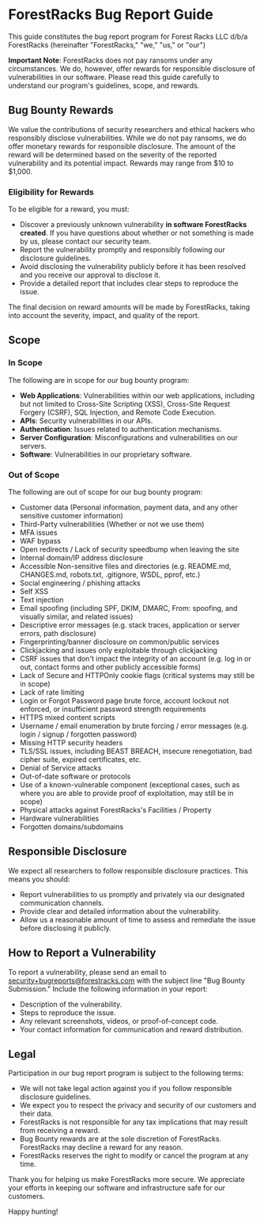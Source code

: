 # ForestRacks Bug Report Guide

This guide constitutes the bug report program for Forest Racks LLC d/b/a ForestRacks (hereinafter "ForestRacks," "we," "us," or "our")

**Important Note**: ForestRacks does not pay ransoms under any circumstances. We do, however, offer rewards for responsible disclosure of vulnerabilities in our software. Please read this guide carefully to understand our program's guidelines, scope, and rewards.

## Bug Bounty Rewards
We value the contributions of security researchers and ethical hackers who responsibly disclose vulnerabilities. While we do not pay ransoms, we do offer monetary rewards for responsible disclosure. The amount of the reward will be determined based on the severity of the reported vulnerability and its potential impact. Rewards may range from $10 to $1,000.

### Eligibility for Rewards
To be eligible for a reward, you must:

- Discover a previously unknown vulnerability __in software ForestRacks created__. If you have questions about whether or not something is made by us, please contact our security team.
- Report the vulnerability promptly and responsibly following our disclosure guidelines.
- Avoid disclosing the vulnerability publicly before it has been resolved and you receive our approval to disclose it.
- Provide a detailed report that includes clear steps to reproduce the issue.

The final decision on reward amounts will be made by ForestRacks, taking into account the severity, impact, and quality of the report.

## Scope
### In Scope
The following are in scope for our bug bounty program:

- **Web Applications**: Vulnerabilities within our web applications, including but not limited to Cross-Site Scripting (XSS), Cross-Site Request Forgery (CSRF), SQL Injection, and Remote Code Execution.
- **APIs**: Security vulnerabilities in our APIs.
- **Authentication**: Issues related to authentication mechanisms.
- **Server Configuration**: Misconfigurations and vulnerabilities on our servers.
- **Software**: Vulnerabilities in our proprietary software.

### Out of Scope
The following are out of scope for our bug bounty program:

- Customer data (Personal information, payment data, and any other sensitive customer information)
- Third-Party vulnerabilities (Whether or not we use them)
- MFA issues
- WAF bypass
- Open redirects / Lack of security speedbump when leaving the site
- Internal domain/IP address disclosure
- Accessible Non-sensitive files and directories (e.g. README.md, CHANGES.md, robots.txt, .gitignore, WSDL, pprof, etc.)
- Social engineering / phishing attacks
- Self XSS
- Text injection
- Email spoofing (including SPF, DKIM, DMARC, From: spoofing, and visually similar, and related issues)
- Descriptive error messages (e.g. stack traces, application or server errors, path disclosure)
- Fingerprinting/banner disclosure on common/public services
- Clickjacking and issues only exploitable through clickjacking
- CSRF issues that don't impact the integrity of an account (e.g. log in or out, contact forms and other publicly accessible forms)
- Lack of Secure and HTTPOnly cookie flags (critical systems may still be in scope)
- Lack of rate limiting
- Login or Forgot Password page brute force, account lockout not enforced, or insufficient password strength requirements
- HTTPS mixed content scripts
- Username / email enumeration by brute forcing / error messages (e.g. login / signup / forgotten password)
- Missing HTTP security headers
- TLS/SSL issues, including BEAST BREACH, insecure renegotiation, bad cipher suite, expired certificates, etc.
- Denial of Service attacks
- Out-of-date software or protocols
- Use of a known-vulnerable component (exceptional cases, such as where you are able to provide proof of exploitation, may still be in scope)
- Physical attacks against ForestRacks's Facilities / Property
- Hardware vulnerabilities
- Forgotten domains/subdomains

## Responsible Disclosure
We expect all researchers to follow responsible disclosure practices. This means you should:

- Report vulnerabilities to us promptly and privately via our designated communication channels.
- Provide clear and detailed information about the vulnerability.
- Allow us a reasonable amount of time to assess and remediate the issue before disclosing it publicly.

## How to Report a Vulnerability
To report a vulnerability, please send an email to [security+bugreports@forestracks.com](mailto:security+bugreports@forestracks.com) with the subject line "Bug Bounty Submission." Include the following information in your report:

- Description of the vulnerability.
- Steps to reproduce the issue.
- Any relevant screenshots, videos, or proof-of-concept code.
- Your contact information for communication and reward distribution.

## Legal
Participation in our bug report program is subject to the following terms:

- We will not take legal action against you if you follow responsible disclosure guidelines.
- We expect you to respect the privacy and security of our customers and their data.
- ForestRacks is not responsible for any tax implications that may result from receiving a reward.
- Bug Bounty rewards are at the sole discretion of ForestRacks. ForestRacks may decline a reward for any reason.
- ForestRacks reserves the right to modify or cancel the program at any time.

Thank you for helping us make ForestRacks more secure. We appreciate your efforts in keeping our software and infrastructure safe for our customers.

Happy hunting!
